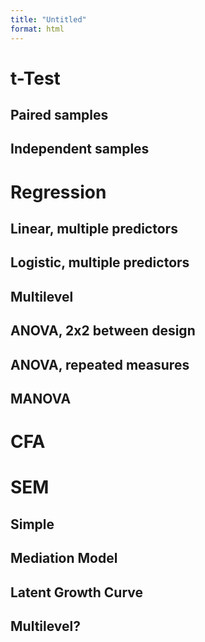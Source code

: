 ```yaml
---
title: "Untitled"
format: html
---
```


# t-Test

## Paired samples

## Independent samples

# Regression

## Linear, multiple predictors

## Logistic, multiple predictors

## Multilevel

## ANOVA, 2x2 between design

## ANOVA, repeated measures

## MANOVA

# CFA

# SEM

## Simple 

## Mediation Model

## Latent Growth Curve

## Multilevel?

